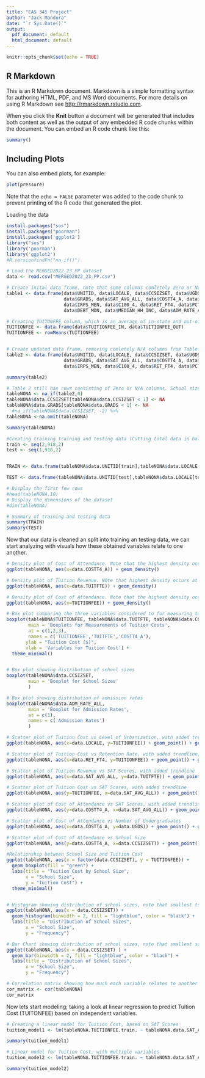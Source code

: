 ---
title: "EAS 345 Project"
author: "Jack Mandura"
date: "`r Sys.Date()`"
output:
  pdf_document: default
  html_document: default
---

```{r setup, include=FALSE}
knitr::opts_chunk$set(echo = TRUE)
```

## R Markdown

This is an R Markdown document. Markdown is a simple formatting syntax for authoring HTML, PDF, and MS Word documents. For more details on using R Markdown see <http://rmarkdown.rstudio.com>.

When you click the **Knit** button a document will be generated that includes both content as well as the output of any embedded R code chunks within the document. You can embed an R code chunk like this:

```{r }
summary()
```

## Including Plots

You can also embed plots, for example:

```{r pressure, echo=FALSE}
plot(pressure)
```

Note that the `echo = FALSE` parameter was added to the code chunk to prevent printing of the R code that generated the plot.

Loading the data 
```{r}
install.packages("sos")
install.packages("poorman")
install.packages('ggplot2')
library("sos")
library('poorman')
library('ggplot2')
#R.versionfindFn("na_if()")

# Load the MERGED2022_23_PP dataset
data <- read.csv("MERGED2022_23_PP.csv")

# Create inital data frame, note that some columns comletely Zero or N/A. Must be addressed
table1 <- data.frame(data$UNITID, data$LOCALE, data$CCSIZSET, data$UGDS,
                     data$GRADS, data$SAT_AVG_ALL, data$COSTT4_A, data$AVGFACSAL,
                     data$IRPS_MEN, data$C100_4, data$RET_FT4, data$PCTFLOAN ,
                     data$DEBT_MDN, data$MEDIAN_HH_INC, data$ADM_RATE_ALL, stringsAsFactors = TRUE)

# Creating TUITONFEE column, which is an average of in-state and out-of-state tuition costs.
TUITIONFEE <- data.frame(data$TUITIONFEE_IN, data$TUITIONFEE_OUT)
TUITIONFEE <- rowMeans(TUITIONFEE)


# Create updated data frame, removing comletely N/A columns from Table 1, adding TUITFTE and TUITIONFEE (TUITONFEE_IN, TUITIONFEE_OUT, TUITONFEE)
table2 <- data.frame(data$UNITID, data$LOCALE, data$CCSIZSET, data$UGDS,
                     data$GRADS, data$SAT_AVG_ALL, data$COSTT4_A, data$AVGFACSAL,
                     data$IRPS_MEN, data$C100_4, data$RET_FT4, data$PCTFLOAN, data$ADM_RATE_ALL, data$TUITFTE, data$TUITIONFEE_IN, data$TUITIONFEE_OUT, TUITIONFEE, stringsAsFactors = TRUE)

summary(table2)

# Table 2 still has rows consisting of Zero or N/A columns. School size and Number or graduates are also providing null values (<1). These entries must be converted to N/A and be removed -> tableNONA
tableNONA <- na_if(table2,0)
tableNONA$data.CCSIZSET[tableNONA$data.CCSIZSET < 1] <- NA 
tableNONA$data.GRADS[tableNONA$data.GRADS < 1] <- NA
  #na_if(tableNONA$data.CCSIZSET, -2) %>% 
tableNONA <-na.omit(tableNONA)

summary(tableNONA)

#Creating training training and testing data (Cutting total data in half: even and odd entries)
train <- seq(2,918,2)
test <- seq(1,918,2)


TRAIN <- data.frame(tableNONA$data.UNITID[train],tableNONA$data.LOCALE[train], tableNONA$data.CCSIZSET[train], tableNONA$data.UGDS[train], tableNONA$data.GRADS[train], tableNONA$data.SAT_AVG_ALL[train], tableNONA$data.COSTT4_A[train], tableNONA$data.AVGFACSAL[train],  tableNONA$data.IRPS_MEN[train], tableNONA$data.C100_4[train], tableNONA$data.RET_FT4[train], tableNONA$data.PCTFLOAN[train], tableNONA$data.TUITFTE[train], tableNONA$TUITIONFEE[train], tableNONA$data.ADM_RATE_ALL[train]  )

TEST <- data.frame(tableNONA$data.UNITID[test],tableNONA$data.LOCALE[test], tableNONA$data.CCSIZSET[test], tableNONA$data.UGDS[test], tableNONA$data.GRADS[test], tableNONA$data.SAT_AVG_ALL[test], tableNONA$data.COSTT4_A[test], tableNONA$data.AVGFACSAL[test],  tableNONA$data.IRPS_MEN[test], tableNONA$data.C100_4[test], tableNONA$data.RET_FT4[test], tableNONA$data.PCTFLOAN[train], tableNONA$data.TUITFTE[test], tableNONA$TUITIONFEE[test], tableNONA$data.ADM_RATE_ALL[test]  )

# Display the first few rows
#head(tableNONA,10)
# Display the dimensions of the dataset
#dim(tableNONA)

# Summary of training and testing data
summary(TRAIN)
summary(TEST)
```


Now that our data is cleaned an split into training an testing data, we can start analyzing with visuals how these obtained variables relate to one another.
```{r}
# Density plot of Cost of Attendance. Note that the highest density occurs for $25,000, $50,000, and $75,000: Multimodal for three peaks.
ggplot(tableNONA, aes(x=data.COSTT4_A)) + geom_density()

# Density plot of Tuition Revenue. NOte that highest density occurs at around $10,000. Then trends downward.
ggplot(tableNONA, aes(x=data.TUITFTE)) + geom_density()

# Density plot of Cost of Attendance. Note that the highest density occurs for $15,000, $35,000, and $60,000: Multimodal for three peaks.
ggplot(tableNONA, aes(x=TUITIONFEE)) + geom_density()

# Box plot comparing the three variables considered to for measuring tuition cost.
boxplot(tableNONA$TUITIONFEE, tableNONA$data.TUITFTE, tableNONA$data.COSTT4_A,
        main = 'Boxplots for Measurements of Tuition Costs',
        at = c(1,2,3),
        names = c('TUITIONFEE','TUITFTE','COSTT4_A'),
       ylab = "Tuition Cost ($)",
       xlab = 'Variables for Tuition Cost') +
  theme_minimal()


# Box plot showing distribution of school sizes
boxplot(tableNONA$data.CCSIZSET,
        main = 'Boxplot for School Sizes'
        )

# Box plot showing distribution of admission rates
boxplot(tableNONA$data.ADM_RATE_ALL,
        main = 'Boxplot for Admission Rates',
        at = c(1),
        names = c('Admission Rates')
        )

# Scatter plot of Tuition Cost vs Level of Urbanization, with added trendline, note the lack of trends
ggplot(tableNONA, aes(x=data.LOCALE, y=TUITIONFEE)) + geom_point() + geom_smooth() + ggtitle("Tuition vs Level of Urbanization")

# Scatter plot of Tuition Cost vs Retention Rate, with added trendline, note the somewhat exponential trendline
ggplot(tableNONA, aes(x=data.RET_FT4, y=TUITIONFEE)) + geom_point() + geom_smooth() + ggtitle("Tuition vs Retention Rate")

# Scatter plot of Tuition Revenue vs SAT Scores, with added trendline
ggplot(tableNONA, aes(x=data.SAT_AVG_ALL, y=data.TUITFTE)) + geom_point() + geom_smooth() + ggtitle("Tuition vs Tuition Revenue")

# Scatter plot of Tuition Cost vs SAT Scores, with added trendline
ggplot(tableNONA, aes(y=TUITIONFEE, x=data.SAT_AVG_ALL)) + geom_point() + geom_smooth() + ggtitle("Tuition Cost vs SAT Scores")

# Scatter plot of Cost of Attendance vs SAT Scores, with added trendline
ggplot(tableNONA, aes(y=data.COSTT4_A, x=data.SAT_AVG_ALL)) + geom_point() + geom_smooth() + ggtitle("Cost of Attendance vs SAT Scores")

# Scatter plot of Cost of Attendance vs Number of Undergraduates
ggplot(tableNONA, aes(x=data.COSTT4_A, y=data.UGDS)) + geom_point() + geom_smooth() + ggtitle("Cost of Attendance vs Number of Undergrads")

# Scatter plot of Cost of Attendance vs School Size
ggplot(tableNONA, aes(y=data.COSTT4_A, x=data.CCSIZSET)) + geom_point() + geom_smooth() + ggtitle("Cost of Attendance vs School Size")

#Relationship between School Size and Tuition Cost
ggplot(tableNONA, aes(x = factor(data.CCSIZSET), y = TUITIONFEE)) +
  geom_boxplot(fill = "green") +
  labs(title = "Tuition Cost by School Size",
       x = "School Size",
       y = "Tuition Cost") +
  theme_minimal()


# Histogram showing distribution of school sizes, note that smallest tschool size is 6 (scale starts)
ggplot(tableNONA, aes(x = data.CCSIZSET)) +
  geom_histogram(binwidth = 2, fill = "lightblue", color = "black") +
  labs(title = "Distribution of School Sizes",
       x = "School Size",
       y = "Frequency") 

# Bar Chart showing distribution of school sizes, note that smallest school size is 6 (scale starts at 1), theres several small schools that are being omitted.
ggplot(tableNONA, aes(x = data.CCSIZSET) ) +
  geom_bar(binwidth = 2, fill = "lightblue", color = "black") +
  labs(title = "Distribution of School Sizes",
       x = "School Size",
       y = "Frequency") 

# Correlation matrix showing how much each variable relates to another
cor_matrix <- cor(tableNONA)
cor_matrix
```


Now lets start modeling; taking a look at linear regression to predict Tuition Cost (TUITONFEE) based on independent variables.
```{r}
# Creating a linear model for Tuition Cost, based on SAT Scores
tuition_model1 <- lm(tableNONA.TUITIONFEE.train. ~ tableNONA.data.SAT_AVG_ALL.train., data = TRAIN)

summary(tuition_model1)

# Linear model for Tuition Cost, with multiple variables
tuition_model2 <- lm(tableNONA.TUITIONFEE.train. ~ tableNONA.data.SAT_AVG_ALL.train.+ tableNONA.data.UGDS.train., data = TRAIN)

summary(tuition_model2)
```
